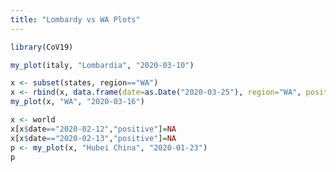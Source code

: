 ```yaml
---
title: "Lombardy vs WA Plots"
---
```


```r
library(CoV19)
```

```r
my_plot(italy, "Lombardia", "2020-03-10")
```

```r
x <- subset(states, region=="WA")
x <- rbind(x, data.frame(date=as.Date("2020-03-25"), region="WA", positive=2469, negative=NA, pending=NA, hospitalized=NA, death=123, total.tests=NA, totalTestResults=NA))
my_plot(x, "WA", "2020-03-16")
```

```r
x <- world
x[x$date=="2020-02-12","positive"]=NA
x[x$date=="2020-02-13","positive"]=NA
p <- my_plot(x, "Hubei China", "2020-01-23")
p
```
